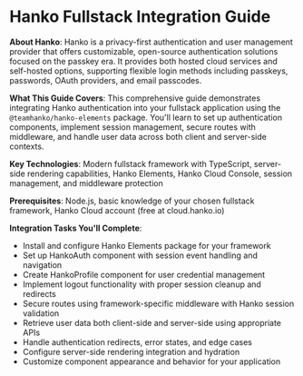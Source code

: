 # Hanko Fullstack Integration Guide

**About Hanko**: Hanko is a privacy-first authentication and user management provider that offers customizable, open-source authentication solutions focused on the passkey era. It provides both hosted cloud services and self-hosted options, supporting flexible login methods including passkeys, passwords, OAuth providers, and email passcodes.

**What This Guide Covers**: This comprehensive guide demonstrates integrating Hanko authentication into your fullstack application using the `@teamhanko/hanko-elements` package. You'll learn to set up authentication components, implement session management, secure routes with middleware, and handle user data across both client and server-side contexts.

**Key Technologies**: Modern fullstack framework with TypeScript, server-side rendering capabilities, Hanko Elements, Hanko Cloud Console, session management, and middleware protection

**Prerequisites**: Node.js, basic knowledge of your chosen fullstack framework, Hanko Cloud account (free at cloud.hanko.io)

**Integration Tasks You'll Complete**:
- Install and configure Hanko Elements package for your framework
- Set up HankoAuth component with session event handling and navigation
- Create HankoProfile component for user credential management
- Implement logout functionality with proper session cleanup and redirects
- Secure routes using framework-specific middleware with Hanko session validation
- Retrieve user data both client-side and server-side using appropriate APIs
- Handle authentication redirects, error states, and edge cases
- Configure server-side rendering integration and hydration
- Customize component appearance and behavior for your application